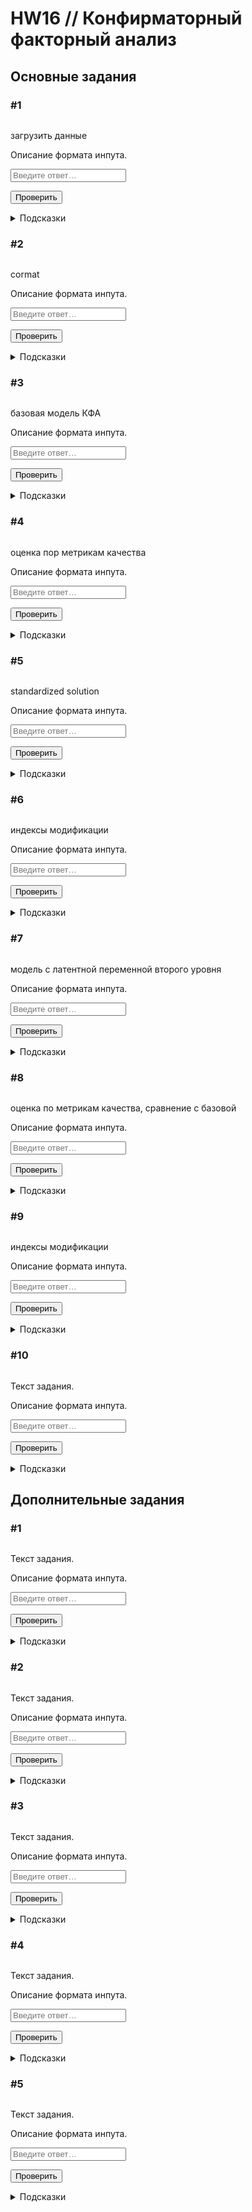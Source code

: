 # HW16 // Конфирматорный факторный анализ {#hw16 .unnumbered}

```{=html}
<!--
REPLACE ALL hw16 TO hw<n> WITH MATCH CASE
-->
```
## Основные задания {#hw16_main}

### #1

<img id="hw16-1-level" class="level"/>

::: {#hw16-1-task .task}
загрузить данные
:::

::: {#hw16-1-autocheck .autocheck}
::: {#hw16-1-ir .input-requirements}
Описание формата инпута.
:::

<input class="autocheck-input" type="text" id="hw16-1" placeholder="Введите ответ…">

<input class="autocheck-button" type="button" value="Проверить" onclick="check('hw16-1')">

::: {#hw16-1-fb .autocheck-feedback}
:::
:::

::: hints-wrapper
<details class="hints" id="hw16-1-hints">

<summary>Подсказки</summary>

<details class="hint">

<summary>Как делать задание?</summary>

</details>

<details class="hint">

<summary>Что надо сделать?</summary>

</details>

<details class="hint">

<summary>Ответ неверный</summary>

</details>

</details>
:::

### #2

<img id="hw16-2-level" class="level"/>

::: {#hw16-2-task .task}
cormat
:::

::: {#hw16-2-autocheck .autocheck}
::: {#hw16-2-ir .input-requirements}
Описание формата инпута.
:::

<input class="autocheck-input" type="text" id="hw16-2" placeholder="Введите ответ…">

<input class="autocheck-button" type="button" value="Проверить" onclick="check('hw16-2')">

::: {#hw16-2-fb .autocheck-feedback}
:::
:::

::: hints-wrapper
<details class="hints" id="hw16-2-hints">

<summary>Подсказки</summary>

<details class="hint">

<summary>Как делать задание?</summary>

</details>

<details class="hint">

<summary>Что надо сделать?</summary>

</details>

<details class="hint">

<summary>Ответ неверный</summary>

</details>

</details>
:::

### #3

<img id="hw16-3-level" class="level"/>

::: {#hw16-3-task .task}
базовая модель КФА
:::

::: {#hw16-3-autocheck .autocheck}
::: {#hw16-3-ir .input-requirements}
Описание формата инпута.
:::

<input class="autocheck-input" type="text" id="hw16-3" placeholder="Введите ответ…">

<input class="autocheck-button" type="button" value="Проверить" onclick="check('hw16-3')">

::: {#hw16-3-fb .autocheck-feedback}
:::
:::

::: hints-wrapper
<details class="hints" id="hw16-3-hints">

<summary>Подсказки</summary>

<details class="hint">

<summary>Как делать задание?</summary>

</details>

<details class="hint">

<summary>Что надо сделать?</summary>

</details>

<details class="hint">

<summary>Ответ неверный</summary>

</details>

</details>
:::

### #4

<img id="hw16-4-level" class="level"/>

::: {#hw16-4-task .task}
оценка пор метрикам качества
:::

::: {#hw16-4-autocheck .autocheck}
::: {#hw16-4-ir .input-requirements}
Описание формата инпута.
:::

<input class="autocheck-input" type="text" id="hw16-4" placeholder="Введите ответ…">

<input class="autocheck-button" type="button" value="Проверить" onclick="check('hw16-4')">

::: {#hw16-4-fb .autocheck-feedback}
:::
:::

::: hints-wrapper
<details class="hints" id="hw16-4-hints">

<summary>Подсказки</summary>

<details class="hint">

<summary>Как делать задание?</summary>

</details>

<details class="hint">

<summary>Что надо сделать?</summary>

</details>

<details class="hint">

<summary>Ответ неверный</summary>

</details>

</details>
:::

### #5

<img id="hw16-5-level" class="level"/>

::: {#hw16-5-task .task}
standardized solution
:::

::: {#hw16-5-autocheck .autocheck}
::: {#hw16-5-ir .input-requirements}
Описание формата инпута.
:::

<input class="autocheck-input" type="text" id="hw16-5" placeholder="Введите ответ…">

<input class="autocheck-button" type="button" value="Проверить" onclick="check('hw16-5')">

::: {#hw16-5-fb .autocheck-feedback}
:::
:::

::: hints-wrapper
<details class="hints" id="hw16-5-hints">

<summary>Подсказки</summary>

<details class="hint">

<summary>Как делать задание?</summary>

</details>

<details class="hint">

<summary>Что надо сделать?</summary>

</details>

<details class="hint">

<summary>Ответ неверный</summary>

</details>

</details>
:::

### #6

<img id="hw16-6-level" class="level"/>

::: {#hw16-6-task .task}
индексы модификации
:::

::: {#hw16-6-autocheck .autocheck}
::: {#hw16-6-ir .input-requirements}
Описание формата инпута.
:::

<input class="autocheck-input" type="text" id="hw16-6" placeholder="Введите ответ…">

<input class="autocheck-button" type="button" value="Проверить" onclick="check('hw16-6')">

::: {#hw16-6-fb .autocheck-feedback}
:::
:::

::: hints-wrapper
<details class="hints" id="hw16-6-hints">

<summary>Подсказки</summary>

<details class="hint">

<summary>Как делать задание?</summary>

</details>

<details class="hint">

<summary>Что надо сделать?</summary>

</details>

<details class="hint">

<summary>Ответ неверный</summary>

</details>

</details>
:::

### #7

<img id="hw16-7-level" class="level"/>

::: {#hw16-7-task .task}
модель с латентной переменной второго уровня
:::

::: {#hw16-7-autocheck .autocheck}
::: {#hw16-7-ir .input-requirements}
Описание формата инпута.
:::

<input class="autocheck-input" type="text" id="hw16-7" placeholder="Введите ответ…">

<input class="autocheck-button" type="button" value="Проверить" onclick="check('hw16-7')">

::: {#hw16-7-fb .autocheck-feedback}
:::
:::

::: hints-wrapper
<details class="hints" id="hw16-7-hints">

<summary>Подсказки</summary>

<details class="hint">

<summary>Как делать задание?</summary>

</details>

<details class="hint">

<summary>Что надо сделать?</summary>

</details>

<details class="hint">

<summary>Ответ неверный</summary>

</details>

</details>
:::

### #8

<img id="hw16-8-level" class="level"/>

::: {#hw16-8-task .task}
оценка по метрикам качества, сравнение с базовой
:::

::: {#hw16-8-autocheck .autocheck}
::: {#hw16-8-ir .input-requirements}
Описание формата инпута.
:::

<input class="autocheck-input" type="text" id="hw16-8" placeholder="Введите ответ…">

<input class="autocheck-button" type="button" value="Проверить" onclick="check('hw16-8')">

::: {#hw16-8-fb .autocheck-feedback}
:::
:::

::: hints-wrapper
<details class="hints" id="hw16-8-hints">

<summary>Подсказки</summary>

<details class="hint">

<summary>Как делать задание?</summary>

</details>

<details class="hint">

<summary>Что надо сделать?</summary>

</details>

<details class="hint">

<summary>Ответ неверный</summary>

</details>

</details>
:::

### #9

<img id="hw16-9-level" class="level"/>

::: {#hw16-9-task .task}
индексы модификации
:::

::: {#hw16-9-autocheck .autocheck}
::: {#hw16-9-ir .input-requirements}
Описание формата инпута.
:::

<input class="autocheck-input" type="text" id="hw16-9" placeholder="Введите ответ…">

<input class="autocheck-button" type="button" value="Проверить" onclick="check('hw16-9')">

::: {#hw16-9-fb .autocheck-feedback}
:::
:::

::: hints-wrapper
<details class="hints" id="hw16-9-hints">

<summary>Подсказки</summary>

<details class="hint">

<summary>Как делать задание?</summary>

</details>

<details class="hint">

<summary>Что надо сделать?</summary>

</details>

<details class="hint">

<summary>Ответ неверный</summary>

</details>

</details>
:::

### #10

<img id="hw16-10-level" class="level"/>

::: {#hw16-10-task .task}
Текст задания.
:::

::: {#hw16-10-autocheck .autocheck}
::: {#hw16-10-ir .input-requirements}
Описание формата инпута.
:::

<input class="autocheck-input" type="text" id="hw16-10" placeholder="Введите ответ…">

<input class="autocheck-button" type="button" value="Проверить" onclick="check('hw16-10')">

::: {#hw16-10-fb .autocheck-feedback}
:::
:::

::: hints-wrapper
<details class="hints" id="hw16-10-hints">

<summary>Подсказки</summary>

<details class="hint">

<summary>Как делать задание?</summary>

</details>

<details class="hint">

<summary>Что надо сделать?</summary>

</details>

<details class="hint">

<summary>Ответ неверный</summary>

</details>

</details>
:::

## Дополнительные задания {#hw16_add}

### #1

<img id="hw16-11-level" class="level"/>

::: {#hw16-11-task .task}
Текст задания.
:::

::: {#hw16-11-autocheck .autocheck}
::: {#hw16-11-ir .input-requirements}
Описание формата инпута.
:::

<input class="autocheck-input" type="text" id="hw16-11" placeholder="Введите ответ…">

<input class="autocheck-button" type="button" value="Проверить" onclick="check('hw16-11')">

::: {#hw16-11-fb .autocheck-feedback}
:::
:::

::: hints-wrapper
<details class="hints" id="hw16-11-hints">

<summary>Подсказки</summary>

<details class="hint">

<summary>Как делать задание?</summary>

</details>

<details class="hint">

<summary>Что надо сделать?</summary>

</details>

<details class="hint">

<summary>Ответ неверный</summary>

</details>

</details>
:::

### #2

<img id="hw16-12-level" class="level"/>

::: {#hw16-12-task .task}
Текст задания.
:::

::: {#hw16-12-autocheck .autocheck}
::: {#hw16-12-ir .input-requirements}
Описание формата инпута.
:::

<input class="autocheck-input" type="text" id="hw16-12" placeholder="Введите ответ…">

<input class="autocheck-button" type="button" value="Проверить" onclick="check('hw16-12')">

::: {#hw16-12-fb .autocheck-feedback}
:::
:::

::: hints-wrapper
<details class="hints" id="hw16-12-hints">

<summary>Подсказки</summary>

<details class="hint">

<summary>Как делать задание?</summary>

</details>

<details class="hint">

<summary>Что надо сделать?</summary>

</details>

<details class="hint">

<summary>Ответ неверный</summary>

</details>

</details>
:::

### #3

<img id="hw16-13-level" class="level"/>

::: {#hw16-13-task .task}
Текст задания.
:::

::: {#hw16-13-autocheck .autocheck}
::: {#hw16-13-ir .input-requirements}
Описание формата инпута.
:::

<input class="autocheck-input" type="text" id="hw16-13" placeholder="Введите ответ…">

<input class="autocheck-button" type="button" value="Проверить" onclick="check('hw16-13')">

::: {#hw16-13-fb .autocheck-feedback}
:::
:::

::: hints-wrapper
<details class="hints" id="hw16-13-hints">

<summary>Подсказки</summary>

<details class="hint">

<summary>Как делать задание?</summary>

</details>

<details class="hint">

<summary>Что надо сделать?</summary>

</details>

<details class="hint">

<summary>Ответ неверный</summary>

</details>

</details>
:::

### #4

<img id="hw16-14-level" class="level"/>

::: {#hw16-14-task .task}
Текст задания.
:::

::: {#hw16-14-autocheck .autocheck}
::: {#hw16-14-ir .input-requirements}
Описание формата инпута.
:::

<input class="autocheck-input" type="text" id="hw16-14" placeholder="Введите ответ…">

<input class="autocheck-button" type="button" value="Проверить" onclick="check('hw16-14')">

::: {#hw16-14-fb .autocheck-feedback}
:::
:::

::: hints-wrapper
<details class="hints" id="hw16-14-hints">

<summary>Подсказки</summary>

<details class="hint">

<summary>Как делать задание?</summary>

</details>

<details class="hint">

<summary>Что надо сделать?</summary>

</details>

<details class="hint">

<summary>Ответ неверный</summary>

</details>

</details>
:::

### #5

<img id="hw16-15-level" class="level"/>

::: {#hw16-15-task .task}
Текст задания.
:::

::: {#hw16-15-autocheck .autocheck}
::: {#hw16-15-ir .input-requirements}
Описание формата инпута.
:::

<input class="autocheck-input" type="text" id="hw16-15" placeholder="Введите ответ…">

<input class="autocheck-button" type="button" value="Проверить" onclick="check('hw16-15')">

::: {#hw16-15-fb .autocheck-feedback}
:::
:::

::: hints-wrapper
<details class="hints" id="hw16-15-hints">

<summary>Подсказки</summary>

<details class="hint">

<summary>Как делать задание?</summary>

</details>

<details class="hint">

<summary>Что надо сделать?</summary>

</details>

<details class="hint">

<summary>Ответ неверный</summary>

</details>

</details>
:::

```{=html}
<!--- CHANGE hw16 TO hw<n> IN THE LINES BELOW--->
<script type="text/javascript" src="./js/hw16.json"></script>
<script type="text/javascript" src="./js/hw.js"></script>
```
